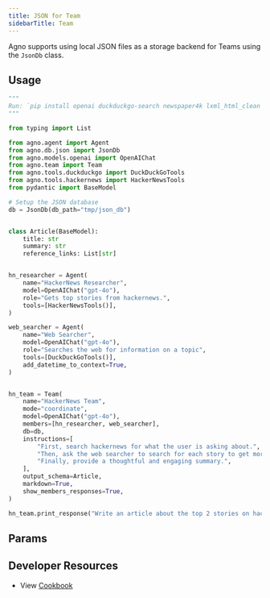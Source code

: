 ```yaml
---
title: JSON for Team
sidebarTitle: Team
---
```


Agno supports using local JSON files as a storage backend for Teams using the `JsonDb` class.

## Usage

```python json_for_team.py
"""
Run: `pip install openai duckduckgo-search newspaper4k lxml_html_clean agno` to install the dependencies
"""

from typing import List

from agno.agent import Agent
from agno.db.json import JsonDb
from agno.models.openai import OpenAIChat
from agno.team import Team
from agno.tools.duckduckgo import DuckDuckGoTools
from agno.tools.hackernews import HackerNewsTools
from pydantic import BaseModel

# Setup the JSON database
db = JsonDb(db_path="tmp/json_db")


class Article(BaseModel):
    title: str
    summary: str
    reference_links: List[str]


hn_researcher = Agent(
    name="HackerNews Researcher",
    model=OpenAIChat("gpt-4o"),
    role="Gets top stories from hackernews.",
    tools=[HackerNewsTools()],
)

web_searcher = Agent(
    name="Web Searcher",
    model=OpenAIChat("gpt-4o"),
    role="Searches the web for information on a topic",
    tools=[DuckDuckGoTools()],
    add_datetime_to_context=True,
)


hn_team = Team(
    name="HackerNews Team",
    mode="coordinate",
    model=OpenAIChat("gpt-4o"),
    members=[hn_researcher, web_searcher],
    db=db,
    instructions=[
        "First, search hackernews for what the user is asking about.",
        "Then, ask the web searcher to search for each story to get more information.",
        "Finally, provide a thoughtful and engaging summary.",
    ],
    output_schema=Article,
    markdown=True,
    show_members_responses=True,
)

hn_team.print_response("Write an article about the top 2 stories on hackernews")
```

## Params

<Snippet file="db-json-params.mdx" />

## Developer Resources

- View [Cookbook](https://github.com/agno-agi/agno/tree/v2.0/cookbook/db/json/json_for_team.py)